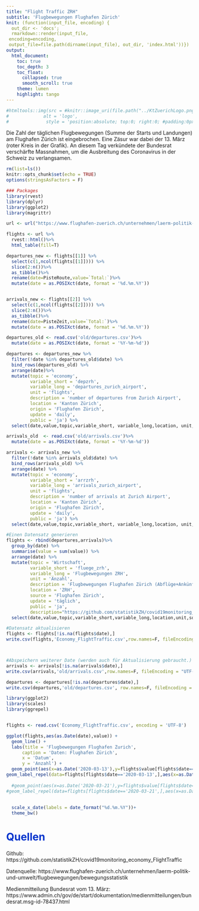 ```yaml
---
title: "Flight Traffic ZRH"
subtitle: 'Flugbewegungen Flughafen Zürich'
knit: (function(input_file, encoding) {
  out_dir <- 'docs';
  rmarkdown::render(input_file,
 encoding=encoding,
 output_file=file.path(dirname(input_file), out_dir, 'index.html'))})
output: 
  html_document:
    toc: true
    toc_depth: 3
    toc_float:
      collapsed: true
      smooth_scroll: true
    theme: lumen
    highlight: tango
---
```


<style type="text/css">
.main-container {
  max-width: 1800px;
  margin-left: 0;
  margin-right: auto;
}
blockquote {
    padding: 10px 20px;
    margin: 0 0 20px;
    font-size: 14px;
    border-left: 5px solid #eee;
}

h1.title {
  font-size: 38px;
  color: #000000;
  }
  
h1 { /* Header 1 */
  font-size: 28px;
  color: #0033cc;
}
h2 { /* Header 2 */
    font-size: 28px;
	color: #0099ff
}
h3 { /* Header 3 */
    font-size: 14px;
	color: #6600cc
}
</style>

```r
#htmltools::img(src = #knitr::image_uri(file.path("../KtZuerichLogo.png")),
#             alt = 'logo', 
#              style = 'position:absolute; top:0; right:0; #padding:0px;')
```


Die Zahl der täglichen Flugbewegungen (Summe der Starts und Landungen) am Flughafen Zürich ist eingebrochen. Eine Zäsur war dabei der 13. März (roter Kreis in der Grafik). An diesem Tag verkündete der Bundesrat verschärfte Massnahmen, um die Ausbreitung des Coronavirus in der Schweiz zu verlangsamen.  
  

```r
rm(list=ls())
knitr::opts_chunk$set(echo = TRUE)
options(stringsAsFactors = F)

### Packages 
library(rvest)
library(dplyr)
library(ggplot2)
library(magrittr)
```


```r
url <- url("https://www.flughafen-zuerich.ch/unternehmen/laerm-politik-und-umwelt/flugbewegungen/bewegungsstatistik", "rb") 

flights <- url %>%
  rvest::html()%>%
  html_table(fill=T) 

departures_new <- flights[[1]] %>%
  select(c(1,ncol(flights[[1]]))) %>%
  slice(2:n())%>%
  as_tibble()%>%
  rename(date=PisteRoute,value=`Total:`)%>%
  mutate(date = as.POSIXct(date, format = '%d.%m.%Y'))


arrivals_new <- flights[[2]] %>%
  select(c(1,ncol(flights[[2]]))) %>%
  slice(2:n())%>%
  as_tibble()%>%
  rename(date=PisteZeit,value=`Total:`)%>%
  mutate(date = as.POSIXct(date, format = '%d.%m.%Y'))
```


```r

departures_old <- read.csv('old/departures.csv')%>%
  mutate(date = as.POSIXct(date, format = '%Y-%m-%d'))

departures <- departures_new %>%
  filter(!date %in% departures_old$date) %>%
  bind_rows(departures_old) %>%
  arrange(date)%>%
  mutate(topic = 'economy',
         variable_short = 'depzrh',
         variable_long = 'departures_zurich_airport',
         unit = 'flights',
         description = 'number of departures from Zurich Airport',
         location = 'Kanton Zürich',
         origin = 'Flughafen Zürich',
         update = 'daily',
         public = 'ja') %>%
  select(date,value,topic,variable_short, variable_long,location, unit, origin, update, public, description)

arrivals_old  <- read.csv('old/arrivals.csv')%>%
  mutate(date = as.POSIXct(date, format = '%Y-%m-%d'))

arrivals <- arrivals_new %>%
  filter(!date %in% arrivals_old$date) %>%
  bind_rows(arrivals_old) %>%
  arrange(date) %>%
  mutate(topic = 'economy',
         variable_short = 'arrzrh',
         variable_long = 'arrivals_zurich_airport',
         unit = 'flights',
         description = 'number of arrivals at Zurich Airport',
         location = 'Kanton Zürich',
         origin = 'Flughafen Zürich',
         update = 'daily',
         public = 'ja') %>%
  select(date,value,topic,variable_short, variable_long,location, unit, origin, update, public, description)

#Einen Datensatz generieren
flights <- rbind(departures,arrivals)%>%
  group_by(date) %>%
  summarise(value = sum(value)) %>%
  arrange(date) %>%
  mutate(topic = 'Wirtschaft',
         variable_short = 'fluege_zrh',
         variable_long = 'Flugbewegungen ZRH',
         unit = 'Anzahl',
         description = 'Flugbewegungen Flughafen Zürich (Abflüge+Ankünfte)',
         location = 'ZRH',
         source = 'Flughafen Zürich',
         update = 'täglich',
         public = 'ja',
         description="https://github.com/statistikZH/covid19monitoring_economy_FlightTraffic") %>%
  select(date,value,topic,variable_short,variable_long,location,unit,source,update,public,description)

#Datensatz aktualisieren
flights <- flights[!is.na(flights$date),]
write.csv(flights,'Economy_FlightTraffic.csv',row.names=F, fileEncoding = "UTF-8")



#Abspeichern weiterer Date (werden auch für Aktualisierung gebraucht.)
arrivals <- arrivals[!is.na(arrivals$date),]
write.csv(arrivals,'old/arrivals.csv',row.names=F, fileEncoding = "UTF-8")

departures <- departures[!is.na(departures$date),]
write.csv(departures,'old/departures.csv', row.names=F, fileEncoding = "UTF-8")
```

```r

library(ggplot2)
library(scales)
library(ggrepel)


flights <- read.csv('Economy_FlightTraffic.csv', encoding = 'UTF-8')

ggplot(flights,aes(as.Date(date),value)) +
  geom_line() +
  labs(title = 'Flugbewegungen Flughafen Zurich',
      caption = 'Daten: Flughafen Zürich',
      x = 'Datum',
      y = 'Anzahl') +
  geom_point(aes(x=as.Date('2020-03-13'),y=flights$value[flights$date=='2020-03-13']),fill=NA, col='red', shape=1, size=5, stroke = 2)+
geom_label_repel(data=flights[flights$date=='2020-03-13',],aes(x=as.Date('2020-03-13'),y=flights$value[flights$date=='2020-03-13']),label='13. März 2020', col='red',box.padding   = 0.35, point.padding = 0.5)+
  
  #geom_point(aes(x=as.Date('2020-03-21'),y=flights$value[flights$date=='2020-03-21']),fill=NA, col='red', shape=1, size=5, stroke = 2)+
#geom_label_repel(data=flights[flights$date=='2020-03-21',],aes(x=as.Date('2020-03-21'),y=flights$value[flights$date=='2020-03-21']),label='21. März 2020', col='red',box.padding   = 0.35, point.padding = 0.5)+
  
  
  scale_x_date(labels = date_format("%d.%m.%Y"))+
  theme_bw()
```


# Quellen
Github: https://github.com/statistikZH/covid19monitoring_economy_FlightTraffic

Datenquelle: https://www.flughafen-zuerich.ch/unternehmen/laerm-politik-und-umwelt/flugbewegungen/bewegungsstatistik

Medienmitteilung Bundesrat vom 13. März: https://www.admin.ch/gov/de/start/dokumentation/medienmitteilungen/bundesrat.msg-id-78437.html